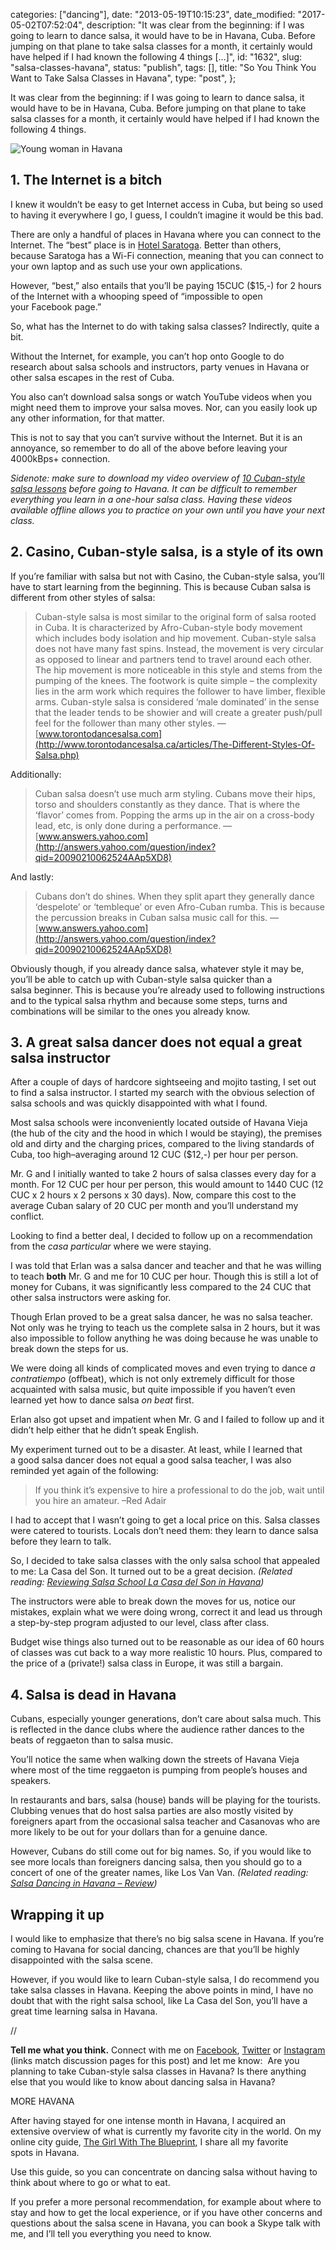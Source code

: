 
  categories: ["dancing"],
  date: "2013-05-19T10:15:23",
  date_modified: "2017-05-02T07:52:04",
  description:
    "It was clear from the beginning: if I was going to learn to dance salsa, it would have to be in Havana, Cuba. Before jumping on that plane to take salsa classes for a month, it certainly would have helped if I had known the following 4 things […]",
  id: "1632",
  slug: "salsa-classes-havana",
  status: "publish",
  tags: [],
  title: "So You Think You Want to Take Salsa Classes in Havana",
  type: "post",
};


It was clear from the beginning: if I was going to learn to dance salsa, it would have to be in Havana, Cuba. Before jumping on that plane to take salsa classes for a month, it certainly would have helped if I had known the following 4 things.

![Young woman in Havana](/pages/tsop/posts/salsa-classes-havana/mirha-havana-view_1.png)

## 1. The Internet is a bitch

I knew it wouldn’t be easy to get Internet access in Cuba, but being so used to having it everywhere I go, I guess, I couldn’t imagine it would be this bad.

There are only a handful of places in Havana where you can connect to the Internet. The “best” place is in [Hotel Saratoga](http://www.thegirlwiththeblueprint.com/placemarks/hotel-saratoga/). Better than others, because Saratoga has a Wi-Fi connection, meaning that you can connect to your own laptop and as such use your own applications.

However, “best,” also entails that you’ll be paying 15CUC ($15,-) for 2 hours of the Internet with a whooping speed of “impossible to open your Facebook page.”

So, what has the Internet to do with taking salsa classes? Indirectly, quite a bit.

Without the Internet, for example, you can’t hop onto Google to do research about salsa schools and instructors, party venues in Havana or other salsa escapes in the rest of Cuba.

You also can’t download salsa songs or watch YouTube videos when you might need them to improve your salsa moves. Nor, can you easily look up any other information, for that matter.

This is not to say that you can’t survive without the Internet. But it is an annoyance, so remember to do all of the above before leaving your 4000kBps+ connection.

_Sidenote: make sure to download my video overview of [10 Cuban-style salsa lessons](/tsop/posts/cuban-style-salsa-lessons/) before going to Havana. It can be difficult to remember everything you learn in a one-hour salsa class. Having these videos available offline allows you to practice on your own until you have your next class._

## 2. Casino, Cuban-style salsa, is a style of its own

If you’re familiar with salsa but not with Casino, the Cuban-style salsa, you’ll have to start learning from the beginning. This is because Cuban salsa is different from other styles of salsa:

> Cuban-style salsa is most similar to the original form of salsa rooted in Cuba. It is characterized by Afro-Cuban-style body movement which includes body isolation and hip movement.
> Cuban-style salsa does not have many fast spins. Instead, the movement is very circular as opposed to linear and partners tend to travel around each other.
> The hip movement is more noticeable in this style and stems from the pumping of the knees.
> The footwork is quite simple – the complexity lies in the arm work which requires the follower to have limber, flexible arms.
> Cuban-style salsa is considered ‘male dominated’ in the sense that the leader tends to be showier and will create a greater push/pull feel for the follower than many other styles. —[www.torontodancesalsa.com](http://www.torontodancesalsa.ca/articles/The-Different-Styles-Of-Salsa.php)

Additionally:

> Cuban salsa doesn’t use much arm styling. Cubans move their hips, torso and shoulders constantly as they dance. That is where the ‘flavor’ comes from. Popping the arms up in the air on a cross-body lead, etc, is only done during a performance. —[www.answers.yahoo.com](http://answers.yahoo.com/question/index?qid=20090210062524AAp5XD8)

And lastly:

> Cubans don’t do shines. When they split apart they generally dance ‘despelote’ or ‘tembleque’ or even Afro-Cuban rumba. This is because the percussion breaks in Cuban salsa music call for this. —[www.answers.yahoo.com](http://answers.yahoo.com/question/index?qid=20090210062524AAp5XD8)

Obviously though, if you already dance salsa, whatever style it may be, you’ll be able to catch up with Cuban-style salsa quicker than a salsa beginner. This is because you’re already used to following instructions and to the typical salsa rhythm and because some steps, turns and combinations will be similar to the ones you already know.

## 3. A great salsa dancer does not equal a great salsa instructor

After a couple of days of hardcore sightseeing and mojito tasting, I set out to find a salsa instructor. I started my search with the obvious selection of salsa schools and was quickly disappointed with what I found.

Most salsa schools were inconveniently located outside of Havana Vieja (the hub of the city and the hood in which I would be staying), the premises old and dirty and the charging prices, compared to the living standards of Cuba, too high–averaging around 12 CUC ($12,-) per hour per person.

Mr. G and I initially wanted to take 2 hours of salsa classes every day for a month. For 12 CUC per hour per person, this would amount to 1440 CUC (12 CUC x 2 hours x 2 persons x 30 days). Now, compare this cost to the average Cuban salary of 20 CUC per month and you’ll understand my conflict.

Looking to find a better deal, I decided to follow up on a recommendation from the _casa particular_ where we were staying.

I was told that Erlan was a salsa dancer and teacher and that he was willing to teach **both** Mr. G and me for 10 CUC per hour. Though this is still a lot of money for Cubans, it was significantly less compared to the 24 CUC that other salsa instructors were asking for.

Though Erlan proved to be a great salsa dancer, he was no salsa teacher. Not only was he trying to teach us the complete salsa in 2 hours, but it was also impossible to follow anything he was doing because he was unable to break down the steps for us.

We were doing all kinds of complicated moves and even trying to dance _a contratiempo_ (offbeat), which is not only extremely difficult for those acquainted with salsa music, but quite impossible if you haven’t even learned yet how to dance salsa *on beat* first.

Erlan also got upset and impatient when Mr. G and I failed to follow up and it didn’t help either that he didn’t speak English.

My experiment turned out to be a disaster. At least, while I learned that a good salsa dancer does not equal a good salsa teacher, I was also reminded yet again of the following:

> If you think it’s expensive to hire a professional to do the job, wait until you hire an amateur. –Red Adair

I had to accept that I wasn’t going to get a local price on this. Salsa classes were catered to tourists. Locals don’t need them: they learn to dance salsa before they learn to talk.

So, I decided to take salsa classes with the only salsa school that appealed to me: La Casa del Son. It turned out to be a great decision. _(Related reading: [Reviewing Salsa School La Casa del Son in Havana](/tsop/posts/casa-son/))_

The instructors were able to break down the moves for us, notice our mistakes, explain what we were doing wrong, correct it and lead us through a step-by-step program adjusted to our level, class after class.

Budget wise things also turned out to be reasonable as our idea of 60 hours of classes was cut back to a way more realistic 10 hours. Plus, compared to the price of a (private!) salsa class in Europe, it was still a bargain.

## 4. Salsa is dead in Havana

Cubans, especially younger generations, don’t care about salsa much. This is reflected in the dance clubs where the audience rather dances to the beats of reggaeton than to salsa music.

You’ll notice the same when walking down the streets of Havana Vieja where most of the time reggaeton is pumping from people’s houses and speakers.

In restaurants and bars, salsa (house) bands will be playing for the tourists. Clubbing venues that do host salsa parties are also mostly visited by foreigners apart from the occasional salsa teacher and Casanovas who are more likely to be out for your dollars than for a genuine dance.

However, Cubans do still come out for big names. So, if you would like to see more locals than foreigners dancing salsa, then you should go to a concert of one of the greater names, like Los Van Van. _(Related reading: [Salsa Dancing in Havana – Review](/tsop/posts/salsa-dancing-havana/))_

## Wrapping it up

I would like to emphasize that there’s no big salsa scene in Havana. If you’re coming to Havana for social dancing, chances are that you’ll be highly disappointed with the salsa scene.

However, if you would like to learn Cuban-style salsa, I do recommend you take salsa classes in Havana. Keeping the above points in mind, I have no doubt that with the right salsa school, like La Casa del Son, you’ll have a great time learning salsa in Havana.

//

**Tell me what you think.** Connect with me on [Facebook](https://www.facebook.com/thespinoffproject/photos/a.848930185138868.1073741832.443190319046192/861927187172501/), [Twitter](https://twitter.com/mirhamasala/status/544875444588515328) or [Instagram](http://instagram.com/p/x44pC7EyKV/) (links match discussion pages for this post) and let me know:  Are you planning to take Cuban-style salsa classes in Havana? Is there anything else that you would like to know about dancing salsa in Havana?

MORE HAVANA

After having stayed for one intense month in Havana, I acquired an extensive overview of what is currently my favorite city in the world. On my online city guide, [The Girl With The Blueprint](http://www.thegirlwiththeblueprint.com), I share all my favorite spots in Havana.

Use this guide, so you can concentrate on dancing salsa without having to think about where to go or what to eat.

If you prefer a more personal recommendation, for example about where to stay and how to get the local experience, or if you have other concerns and questions about the salsa scene in Havana, you can book a Skype talk with me, and I’ll tell you everything you need to know.
